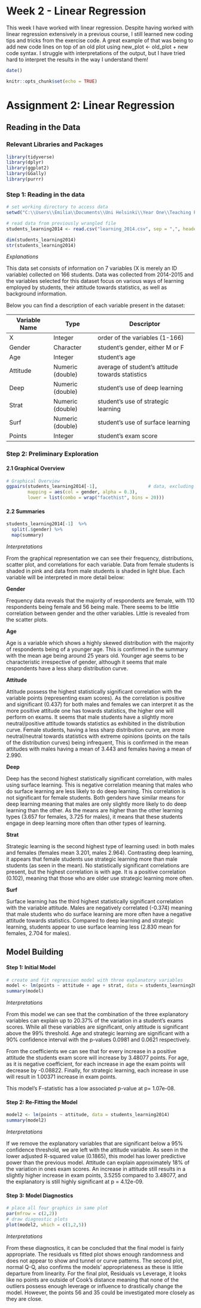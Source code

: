 # Week 2 - Linear Regression

This week I have worked with linear regression. Despite having worked
with linear regression extensively in a previous course, I still learned
new coding tips and tricks from the exercise code. A great example of
that was being to add new code lines on top of an old plot using
new_plot \<- old_plot + new code syntax. I struggle with interpretations
of the output, but I have tried hard to interpret the results in the way
I understand them!

```r
date()
```

```r
knitr::opts_chunk$set(echo = TRUE)
```

# Assignment 2: Linear Regression

## Reading in the Data

### Relevant Libraries and Packages

```r
library(tidyverse)
library(dplyr)
library(ggplot2) 
library(GGally)            
library(purrr)
```

### Step 1: Reading in the data

```r
# set working directory to access data
setwd("C:\\Users\\Emilia\\Documents\\Uni Helsinki\\Year One\\Teaching Period 2\\Open Data Science\\IODS-project_2022\\data")

# read data from previously wrangled file 
students_learning2014 <- read.csv("learning_2014.csv", sep = ",", header = TRUE)
```

```r
dim(students_learning2014)
str(students_learning2014)
```

*Explanations*

This data set consists of information on 7 variables (X is merely an ID
variable) collected on 166 students. Data was collected from 2014-2015
and the variables selected for this dataset focus on various ways of
learning employed by students, their attitude towards statistics, as
well as background information.

Below you can find a description of each variable present in the
dataset:

| Variable Name | Type             | Descriptor                                       |
|-----------------|-----------------|--------------------------------------|
| X             | Integer          | order of the variables (1-166)                   |
| Gender        | Character        | student's gender, either M or F                  |
| Age           | Integer          | student's age                                    |
| Attitude      | Numeric (double) | average of student's attitude towards statistics |
| Deep          | Numeric (double) | student's use of deep learning                   |
| Strat         | Numeric (double) | student's use of strategic learning              |
| Surf          | Numeric (double) | student's use of surface learning                |
| Points        | Integer          | student's exam score                             |

### Step 2: Preliminary Exploration

#### 2.1 Graphical Overview

```r
# Graphical Overview 
ggpairs(students_learning2014[-1],                   # data, excluding X
        mapping = aes(col = gender, alpha = 0.3), 
        lower = list(combo = wrap("facethist", bins = 20)))

```

#### 2.2 Summaries

```r
students_learning2014[-1]  %>%
  split(.$gender) %>%
  map(summary) 
```

*Interpretations*

From the graphical representation we can see their frequency,
distributions, scatter plot, and correlations for each variable. Data
from female students is shaded in pink and data from male students is
shaded in light blue. Each variable will be interpreted in more detail
below:

**Gender**

Frequency data reveals that the majority of respondents are female, with
110 respondents being female and 56 being male. There seems to be little
correlation between gender and the other variables. Little is revealed
from the scatter plots.

**Age**

Age is a variable which shows a highly skewed distribution with the
majority of respondents being of a younger age. This is confirmed in the
summary with the mean age being around 25 years old. Younger age seems
to be characteristic irrespective of gender, although it seems that male
respondents have a less sharp distribution curve.

**Attitude**

Attitude possess the highest statistically significant correlation with
the variable points (representing exam scores). As the correlation is
positive and significant (0.437) for both males and females we can
interpret it as the more positive attitude one has towards statistics,
the higher one will perform on exams. It seems that male students have a
slightly more neutral/positive attitude towards statistics as exhibited
in the distribution curve. Female students, having a less sharp
distribution curve, are more neutral/neutral towards statistics with
extreme opinions (points on the tails of the distribution curves) being
infrequent, This is confirmed in the mean attitudes with males having a
mean of 3.443 and females having a mean of 2.990.

**Deep**

Deep has the second highest statistically significant correlation, with
males using surface learning. This is negative correlation meaning that
males who do surface learning are less likely to do deep learning. This
correlation is not significant for female students. Both genders have
similar means for deep learning meaning that males are only slightly
more likely to do deep learning than the other. As the means are higher
than the other learning types (3.657 for females, 3.725 for males), it
means that these students engage in deep learning more often than other
types of learning.

**Strat**

Strategic learning is the second highest type of learning used: in both
males and females (females mean 3.201, males 2.964). Contrasting deep
learning, it appears that female students use strategic learning more
than male students (as seen in the mean). No statistically significant
correlations are present, but the highest correlation is with age. It is
a positive correlation (0.102), meaning that those who are older use
strategic learning more often.

**Surf**

Surface learning has the third highest statistically significant
correlation with the variable attitude. Males are negatively correlated
(-0.374) meaning that male students who do surface learning are more
often have a negative attitude towards statistics. Compared to deep
learning and strategic learning, students appear to use surface learning
less (2.830 mean for females, 2.704 for males).

## Model Building 

#### Step 1: Initial Model 

```r
# create and fit regression model with three explanatory variables 
model <- lm(points ~ attitude + age + strat, data = students_learning2014)
summary(model)
```

*Interpretations*

From this model we can see that the combination of the three explanatory
variables can explain up to 20.37% of the variation in a student's exams
scores. While all these variables are significant, only attitude is
significant above the 99% threshold. Age and strategic learning are
significant with a 90% confidence interval with the p-values 0.0981 and
0.0621 respectively.

From the coefficients we can see that for every increase in a positive
attitude the students exam score will increase by 3.48077 points. For
age, as it is negative coefficient, for each increase in age the exam
points will decrease by -0.08822. Finally, for strategic learning, each
increase in use will result in 1.00371 increase in exam points.

This model's F-statistic has a low associated p-value at p= 1.07e-08.

#### Step 2: Re-Fitting the Model

```r
model2 <- lm(points ~ attitude, data = students_learning2014)
summary(model2)
```

*Interpretations*

If we remove the explanatory variables that are significant below a 95%
confidence threshold, we are left with the attitude variable. As seen in
the lower adjusted R-squared value (0.1865), this model has lower
predictive power than the previous model. Attitude can explain
approximately 18% of the variation in ones exam scores. An increase in
attitude still results in a slightly higher increase in exam points,
3.5255 compared to 3.48077, and the explanatory is still highly
significant at p = 4.12e-09.

#### Step 3: Model Diagnostics

```r
# place all four graphics in same plot
par(mfrow = c(2,2))
# draw diagnostic plots 
plot(model2, which = c(1,2,5))

```

*Interpretations*

From these diagnostics, it can be concluded that the final model is
fairly appropriate. The residuals vs fitted plot shows enough randomness
and does not appear to show and tunnel or curve patterns. The second
plot, normal Q-Q, also confirms the models' appropriateness as these is
little departure from linearity. For the final plot, Residuals vs
Leverage, it looks like no points are outside of Cook's distance meaning
that none of the outliers possess enough leverage or influence to
drastically change the model. However, the points 56 and 35 could be
investigated more closely as they are close.
